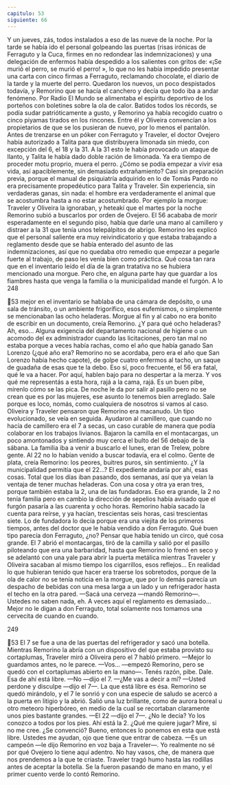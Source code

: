```yaml
---
capitulo: 53
siguiente: 66
---
```


Y un jueves, zás, todos instalados a eso de las nueve de la noche. Por la tarde
se había ido el personal golpeando las puertas (risas irónicas de Ferraguto y la
Cuca, firmes en no redondear las indemnizaciones) y una delegación de
enfermos había despedido a los salientes con gritos de: «¡Se murió el perro, se
murió el perro! », lo que no les había impedido presentar una carta con cinco
firmas a Ferraguto, reclamando chocolate, el diario de la tarde y la muerte del
perro. Quedaron los nuevos, un poco despistados todavía, y Remorino que se
hacía el canchero y decía que todo iba a andar fenómeno. Por Radio El Mundo se
alimentaba el espíritu deportivo de los porteños con boletines sobre la ola de
calor. Batidos todos los récords, se podía sudar patrióticamente a gusto, y
Remorino ya había recogido cuatro o cinco piyamas tirados en los rincones. Entre
él y Oliveira convencían a los propietarios de que se los pusieran de nuevo, por
lo menos el pantalón. Antes de trenzarse en un póker con Ferraguto y Traveler,
el doctor Ovejero había autorizado a Talita para que distribuyera limonada sin
miedo, con excepción del 6, el 18 y la 31. A la 31 esto le había provocado un
ataque de llanto, y Talita le había dado doble ración de limonada. Ya era tiempo
de proceder motu proprio, muera el perro.
¿Cómo se podía empezar a vivir esa vida, así apaciblemente, sin demasiado
extrañamiento? Casi sin preparación previa, porque el manual de psiquiatría
adquirido en lo de Tomás Pardo no era precisamente propedéutico para Talita y
Traveler. Sin experiencia, sin verdaderas ganas, sin nada: el hombre era
verdaderamente el animal que se acostumbra hasta a no estar acostumbrado. Por
ejemplo la morgue: Traveler y Oliveira la ignoraban, y heteakí que el martes por
la noche Remorino subió a buscarlos por orden de Ovejero. El 56 acababa de
morir esperadamente en el segundo piso, había que darle una mano al camillero
y distraer a la 31 que tenía unos telepálpitos de abrigo. Remorino les explicó que
el personal saliente era muy reivindicatorio y que estaba trabajando a reglamento
desde que se había enterado del asunto de las indemnizaciones, así que no
quedaba otro remedio que empezar a pegarle fuerte al trabajo, de paso les venía
bien como práctica.
Qué cosa tan rara que en el inventario leído el día de la gran tratativa no se
hubiera mencionado una morgue. Pero che, en alguna parte hay que guardar a
los fiambres hasta que venga la familia o la municipalidad mande el furgón. A lo
248

53
mejor en el inventario se hablaba de una cámara de depósito, o una sala de
tránsito, o un ambiente frigorífico, esos eufemismos, o simplemente se
mencionaban las ocho heladeras. Morgue al fin y al cabo no era bonito de escribir
en un documento, creía Remorino. ¿Y para qué ocho heladeras? Ah, eso... Alguna
exigencia del departamento nacional de higiene o un acomodo del ex
administrador cuando las licitaciones, pero tan mal no estaba porque a veces
había rachas, como el año que había ganado San Lorenzo (¿qué año era?
Remorino no se acordaba, pero era el año que San Lorenzo había hecho capote),
de golpe cuatro enfermos al tacho, un saque de guadaña de esas que te la debo.
Eso sí, poco frecuente, el 56 era fatal, qué le va a hacer. Por aquí, hablen bajo para
no despertar a la merza. Y vos qué me representás a esta hora, rajá a la cama,
rajá. Es un buen pibe, mírenlo cómo se las pica. De noche le da por salir al pasillo
pero no se crean que es por las mujeres, ese asunto lo tenemos bien arreglado.
Sale porque es loco, nomás, como cualquiera de nosotros si vamos al caso.
Oliveira y Traveler pensaron que Remorino era macanudo. Un tipo
evolucionado, se veía en seguida. Ayudaron al camillero, que cuando no hacía de
camillero era el 7 a secas, un caso curable de manera que podía colaborar en los
trabajos livianos. Bajaron la camilla en el montacargas, un poco amontonados y
sintiendo muy cerca el bulto del 56 debajo de la sábana. La familia iba a venir a
buscarlo el lunes, eran de Trelew, pobre gente. Al 22 no lo habían venido a
buscar todavía, era el colmo. Gente de plata, creía Remorino: los peores, buitres
puros, sin sentimiento. ¿Y la municipalidad permitía que el 22...? El expediente
andaría por ahí, esas cosas. Total que los días iban pasando, dos semanas, así que
ya veían la ventaja de tener muchas heladeras. Con una cosa y otra ya eran tres,
porque también estaba la 2, una de las fundadoras. Eso era grande, la 2 no tenía
familia pero en cambio la dirección de sepelios había avisado que el furgón
pasaría a las cuarenta y ocho horas. Remorino había sacado la cuenta para reírse,
y ya hacían, trescientas seis horas, casi trescientas siete. Lo de fundadora lo decía
porque era una viejita de los primeros tiempos, antes del doctor que le había
vendido a don Ferraguto. Qué buen tipo parecía don Ferraguto, ¿no? Pensar que
había tenido un circo, qué cosa grande.
El 7 abrió el montacargas, tiró de la camilla y salió por el pasillo piloteando
que era una barbaridad, hasta que Remorino lo frenó en seco y se adelantó con
una yale para abrir la puerta metálica mientras Traveler y Oliveira sacaban al
mismo tiempo los cigarrillos, esos reflejos... En realidad lo que hubieran tenido
que hacer era traerse los sobretodos, porque de la ola de calor no se tenía noticia
en la morgue, que por lo demás parecía un despacho de bebidas con una mesa
larga a un lado y un refrigerador hasta el techo en la otra pared.
—Sacá una cerveza —mandó Remorino—. Ustedes no saben nada, eh. A veces
aquí el reglamento es demasiado... Mejor no le digan a don Ferraguto, total
solamente nos tomamos una cervecita de cuando en cuando.

249

53
El 7 se fue a una de las puertas del refrigerador y sacó una botella. Mientras
Remorino la abría con un dispositivo del que estaba provisto su cortaplumas,
Traveler miró a Oliveira pero el 7 habló primero.
—Mejor lo guardamos antes, no le parece.
—Vos... —empezó Remorino, pero se quedó con el cortaplumas abierto en la
mano—. Tenés razón, pibe. Dale. Esa de ahí está libre.
—No —dijo el 7.
—¿Me vas a decir a mí?
—Usted perdone y disculpe —dijo el 7—. La que está libre es ésa.
Remorino se quedó mirándolo, y el 7 le sonrió y con una especie de saludo se
acercó a la puerta en litigio y la abrió. Salió una luz brillante, como de aurora
boreal u otro meteoro hiperbóreo, en medio de la cual se recortaban claramente
unos pies bastante grandes.
—El 22 —dijo el 7—. ¿No le decía? Yo los conozco a todos por los pies. Ahí
está la 2. ¿Qué me quiere jugar? Mire, si no me cree. ¿Se convenció? Bueno,
entonces lo ponemos en esta que está libre. Ustedes me ayudan, ojo que tiene que
entrar de cabeza.
—Es un campeón —le dijo Remorino en voz baja a Traveler—. Yo realmente
no sé por qué Ovejero lo tiene aquí adentro. No hay vasos, che, de manera que
nos prendemos a la que te criaste.
Traveler tragó humo hasta las rodillas antes de aceptar la botella. Se la fueron
pasando de mano en mano, y el primer cuento verde lo contó Remorino.
